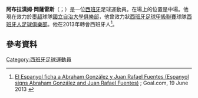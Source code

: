 '''阿布拉漢姆·岡薩雷斯'''（{{lang-es|Abraham González Casanova}}；{{bd|1985年|7月16日}}）是一位[[西班牙|西班牙]]足球運動員。在場上的位置是中場。他現在效力於[[墨超|墨超]]球隊[[國立自治大學俱樂部|國立自治大學俱樂部]]，他曾效力狀[[西班牙足球甲級聯賽|西班牙足球甲級聯賽]]球隊[[西班牙人足球俱樂部|西班牙人足球俱樂部]]。他在2013年轉會西班牙人<ref>[http://www.goal.com/es/news/21/fichajes/2013/06/19/4059956/el-espanyol-ficha-a-abraham-gonz%C3%A1lez-y-juan-rafael-fuentes El Espanyol ficha a Abraham González y Juan Rafael Fuentes (Espanyol signs Abraham González and Juan Rafael Fuentes)] {{Wayback|url=http://www.goal.com/es/news/21/fichajes/2013/06/19/4059956/el-espanyol-ficha-a-abraham-gonz%C3%A1lez-y-juan-rafael-fuentes |date=20180705062818 }}; Goal.com, 19 June 2013 {{es icon}}</ref>。
==參考資料==
{{Reflist}}

{{DEFAULTSORT: González, Abraham}}
[[Category:西班牙足球運動員|Category:西班牙足球運動員]]